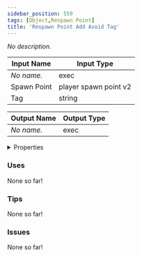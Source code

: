 ```yaml
---
sidebar_position: 559
tags: [Object,Respawn Point]
title: 'Respawn Point Add Avoid Tag'
---
```


*No description.*




<EsbSvg />

| Input Name | Input Type |
|-----------|-----------|
| *No name.* | exec |
| Spawn Point | player spawn point v2 |
| Tag | string |

| Output Name | Output Type |
|-----------|-----------|
| *No name.* | exec |


<details>
  <summary>Properties</summary>
  <div>
    <div>
    <table>
      <thead>
        <tr>
          <th>Is beta required?</th>
          <th>❌</th>
        </tr>
        <tr>
          <th>Is this chip a trolling risk?</th>
          <th>❌</th>
        </tr>
        <tr>
          <th>Is this chip a role assignment risk?</th>
          <th>❌</th>
        </tr>
        <tr>
          <th>Chip UUID</th>
          <th>82122e0c-d393-4735-a7ad-2217b09eb73c</th>
        </tr>
      </thead>
    </table>
    </div>
  </div>
</details>

### Uses

None so far!

### Tips

None so far!

### Issues

None so far!